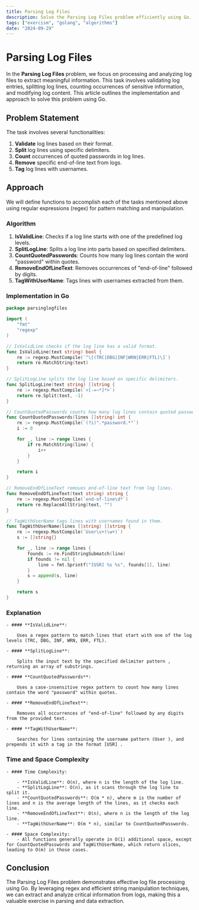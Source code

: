 ```yaml
---
title: Parsing Log Files
description: Solve the Parsing Log Files problem efficiently using Go.
tags: ["exercism", "golang", "algorithms"]
date: "2024-09-29"
---
```


# Parsing Log Files

In the **Parsing Log Files** problem, we focus on processing and analyzing log files to extract meaningful information. This task involves validating log entries, splitting log lines, counting occurrences of sensitive information, and modifying log content. This article outlines the implementation and approach to solve this problem using Go.

## Problem Statement

The task involves several functionalities:
1. **Validate** log lines based on their format.
2. **Split** log lines using specific delimiters.
3. **Count** occurrences of quoted passwords in log lines.
4. **Remove** specific end-of-line text from logs.
5. **Tag** log lines with usernames.

## Approach

We will define functions to accomplish each of the tasks mentioned above using regular expressions (regex) for pattern matching and manipulation.

### Algorithm

1. **IsValidLine**: Checks if a log line starts with one of the predefined log levels.
2. **SplitLogLine**: Splits a log line into parts based on specified delimiters.
3. **CountQuotedPasswords**: Counts how many log lines contain the word "password" within quotes.
4. **RemoveEndOfLineText**: Removes occurrences of "end-of-line" followed by digits.
5. **TagWithUserName**: Tags lines with usernames extracted from them.

### Implementation in Go

```go
package parsinglogfiles

import (
	"fmt"
	"regexp"
)

// IsValidLine checks if the log line has a valid format.
func IsValidLine(text string) bool {
	re := regexp.MustCompile(`^\[(TRC|DBG|INF|WRN|ERR|FTL)\]`)
	return re.MatchString(text)
}

// SplitLogLine splits the log line based on specific delimiters.
func SplitLogLine(text string) []string {
	re := regexp.MustCompile(`<[-=~*]*>`)
	return re.Split(text, -1)
}

// CountQuotedPasswords counts how many log lines contain quoted passwords.
func CountQuotedPasswords(lines []string) int {
	re := regexp.MustCompile(`(?i)".*password.*"`)
	i := 0

	for _, line := range lines {
		if re.MatchString(line) {
			i++
		}
	}

	return i
}

// RemoveEndOfLineText removes end-of-line text from log lines.
func RemoveEndOfLineText(text string) string {
	re := regexp.MustCompile(`end-of-line\d*`)
	return re.ReplaceAllString(text, "")
}

// TagWithUserName tags lines with usernames found in them.
func TagWithUserName(lines []string) []string {
	re := regexp.MustCompile(`User\s+(\w+)`)
	s := []string{}

	for _, line := range lines {
		founds := re.FindStringSubmatch(line)
		if founds != nil {
			line = fmt.Sprintf("[USR] %s %s", founds[1], line)
		}
		s = append(s, line)
	}

	return s
}
```

### Explanation
	- #### **IsValidLine**:

		Uses a regex pattern to match lines that start with one of the log levels (TRC, DBG, INF, WRN, ERR, FTL).

	- #### **SplitLogLine**:

		Splits the input text by the specified delimiter pattern , returning an array of substrings.

	- #### **CountQuotedPasswords**:

		Uses a case-insensitive regex pattern to count how many lines contain the word "password" within quotes.

	- #### **RemoveEndOfLineText**:

		Removes all occurrences of "end-of-line" followed by any digits from the provided text.

	- #### **TagWithUserName**:

		Searches for lines containing the username pattern (User ), and prepends it with a tag in the format [USR] .

### Time and Space Complexity

	- #### Time Complexity:

		- **IsValidLine**: O(n), where n is the length of the log line.
		- **SplitLogLine**: O(n), as it scans through the log line to split it.
		- **CountQuotedPasswords**: O(m * n), where m is the number of lines and n is the average length of the lines, as it checks each line.
		- **RemoveEndOfLineText**: O(n), where n is the length of the log line.
		- **TagWithUserName**: O(m * n), similar to CountQuotedPasswords.

	- #### Space Complexity:
		- All functions generally operate in O(1) additional space, except for CountQuotedPasswords and TagWithUserName, which return slices, leading to O(m) in those cases.

## Conclusion
The Parsing Log Files problem demonstrates effective log file processing using Go. By leveraging regex and efficient string manipulation techniques, we can extract and analyze critical information from logs, making this a valuable exercise in parsing and data extraction.